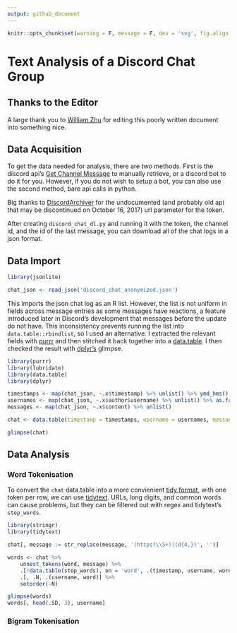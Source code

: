 ```yaml
---
output: github_document
---
```


```r
knitr::opts_chunk$set(warning = F, message = F, dev = 'svg', fig.align = 'center')
```
# Text Analysis of a Discord Chat Group

## Thanks to the Editor
A large thank you to [William Zhu](https://github.com/ZhuWilliam) for editing this poorly
written document into something nice.

## Data Acquisition
To get the data needed for analysis, there are two methods. First is the discord api's
[Get Channel Message](https://discordapp.com/developers/docs/resources/channel#get-channel-messages)
to manually retrieve, or a discord bot to do it for you.
However, if you do not wish to setup a bot, you can also use the second method, bare api calls in python.

Big thanks to
[DiscordArchiver](https://github.com/Jiiks/DiscordArchiver/blob/master/DiscordArchiver/Program.cs#L15)
for the undocumented (and probably old api that may be discontinued on October 16, 2017) url parameter for the token.

After creating `discord_chat_dl.py` and running it with the token, the channel id, and the id of the last message,
you can download all of the chat logs in a json format.

## Data Import
```r
library(jsonlite)

chat_json <- read_json('discord_chat_anonymized.json')
```
This imports the json chat log as an R list.
However, the list is not uniform in fields across message entries as some messages have reactions, a feature introduced later in Discord's development that messages before the update do not have.
This inconsistency prevents running the list into `data.table::rbindlist`, so I used an alternative.
I extracted the relevant fields with
[purrr](https://cran.r-project.org/web/packages/purrr/vignettes/other-langs.html) and then stitched it back together into a
[data.table](https://cran.r-project.org/web/packages/data.table/vignettes/datatable-intro.html).
I then checked the result with [dplyr's](https://cran.r-project.org/web/packages/dplyr/vignettes/dplyr.html) glimpse.

```r
library(purrr)
library(lubridate)
library(data.table)
library(dplyr)

timestamps <- map(chat_json, ~.x$timestamp) %>% unlist() %>% ymd_hms()
usernames <- map(chat_json, ~.x$author$username) %>% unlist() %>% as.factor()
messages <- map(chat_json, ~.x$content) %>% unlist()

chat <- data.table(timestamp = timestamps, username = usernames, message = messages)

glimpse(chat)
```
## Data Analysis

### Word Tokenisation

To convert the `chat` data.table into a more convienient
[tidy format](http://tidytextmining.com/tidytext.html), with one token per row,
we can use [tidytext](https://cran.r-project.org/web/packages/tidytext/vignettes/tidytext.html).
URLs, long digits, and common words can cause problems, but they can be filtered out
with regex and tidytext's `stop_words`.

```r
library(stringr)
library(tidytext)

chat[, message := str_replace(message, '(https?\\S+)|(d{4,})', '')]

words <- chat %>%
	unnest_tokens(word, message) %>%
	.[!data.table(stop_words), on = 'word', .(timestamp, username, word)] %>% # anti join
	.[, .N, .(username, word)] %>%
	setorder(-N)

glimpse(words)
words[, head(.SD, 3), username]
```

### Bigram Tokenisation

```r

```
